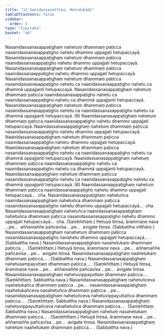```yaml
---
title: "12 Sanidassanattika, Hetudukādi"
tableOfContents: false
sidebar:
  order: 5
type: "tipitaka"
basket: "ab"
---
```



<DynamicBreadcrumb />

<Division number="69">

<Paragraph number="149">
Nasanidassanasappaṭighaṃ nahetuṃ dhammaṃ paṭicca nasanidassanasappaṭigho nahetu dhammo uppajjati hetupaccayā. Nasanidassanasappaṭighaṃ nahetuṃ dhammaṃ paṭicca naanidassanasappaṭigho nahetu dhammo uppajjati hetupaccayā. Nasanidassanasappaṭighaṃ nahetuṃ dhammaṃ paṭicca naanidassanaappaṭigho nahetu dhammo uppajjati hetupaccayā. Nasanidassanasappaṭighaṃ nahetuṃ dhammaṃ paṭicca nasanidassanasappaṭigho nahetu ca naanidassanaappaṭigho nahetu ca dhammā uppajjanti hetupaccayā. Nasanidassanasappaṭighaṃ nahetuṃ dhammaṃ paṭicca naanidassanasappaṭigho nahetu ca naanidassanaappaṭigho nahetu ca dhammā uppajjanti hetupaccayā. Nasanidassanasappaṭighaṃ nahetuṃ dhammaṃ paṭicca nasanidassanasappaṭigho nahetu ca naanidassanasappaṭigho nahetu ca dhammā uppajjanti hetupaccayā. (6)
</Paragraph>

<Paragraph number="150">
Naanidassanasappaṭighaṃ nahetuṃ dhammaṃ paṭicca naanidassanasappaṭigho nahetu dhammo uppajjati hetupaccayā. Naanidassanasappaṭighaṃ nahetuṃ dhammaṃ paṭicca nasanidassanasappaṭigho nahetu dhammo uppajjati hetupaccayā. Naanidassanasappaṭighaṃ nahetuṃ dhammaṃ paṭicca naanidassanaappaṭigho nahetu dhammo uppajjati hetupaccayā. Naanidassanasappaṭighaṃ nahetuṃ dhammaṃ paṭicca nasanidassanasappaṭigho nahetu ca naanidassanaappaṭigho nahetu ca dhammā uppajjanti hetupaccayā. Naanidassanasappaṭighaṃ nahetuṃ dhammaṃ paṭicca naanidassanasappaṭigho nahetu ca naanidassanaappaṭigho nahetu ca dhammā uppajjanti hetupaccayā. Naanidassanaappaṭighaṃ nahetuṃ dhammaṃ paṭicca nasanidassanasappaṭigho nahetu ca naanidassanasappaṭigho nahetu ca dhammā uppajjanti hetupaccayā. (6)
</Paragraph>

<Paragraph number="151">
Naanidassanaappaṭighaṃ nahetuṃ dhammaṃ paṭicca naanidassanaappaṭigho nahetu dhammo uppajjati hetupaccayā…  cha.
</Paragraph>

<Paragraph number="152">
Nasanidassanasappaṭighaṃ nahetuñca naanidassanaappaṭighaṃ nahetuñca dhammaṃ paṭicca nasanidassanasappaṭigho nahetu dhammo uppajjati hetupaccayā…  cha.
</Paragraph>

<Paragraph number="153">
Nasanidassanasappaṭighaṃ nahetuñca naanidassanasappaṭighaṃ nahetuñca dhammaṃ paṭicca nasanidassanasappaṭigho nahetu dhammo uppajjati hetupaccayā…  cha. (Saṃkhittaṃ.)
</Paragraph>

<Paragraph number="154">
Hetuyā tiṃsa, ārammaṇe nava …pe…  aññamaññe pañcavīsa …pe…  avigate tiṃsa. (Sabbattha vitthāro.)
</Paragraph>

</Division>
<Division number="70">

<Paragraph number="155">
Nasanidassanasappaṭighaṃ nanahetuṃ dhammaṃ paṭicca nasanidassanasappaṭigho nanahetu dhammo uppajjati hetupaccayā… . (Sabbattha nava.)
</Paragraph>

<Paragraph number="156">
Nasanidassanasappaṭighaṃ nasahetukaṃ dhammaṃ paṭicca… . (Saṃkhittaṃ.) Hetuyā tiṃsa, ārammaṇe nava …pe…  aññamaññe pañcavīsa …pe…  avigate tiṃsa.
</Paragraph>

<Paragraph number="157">
Nasanidassanasappaṭighaṃ naahetukaṃ dhammaṃ paṭicca… . (Sabbattha nava.)
</Paragraph>

</Division>
<Division number="71">

<Paragraph number="158">
Nasanidassanasappaṭighaṃ nahetusampayuttaṃ dhammaṃ paṭicca… . (Saṃkhittaṃ.) Hetuyā tiṃsa, ārammaṇe nava …pe…  aññamaññe pañcavīsa …pe…  avigate tiṃsa.
</Paragraph>

<Paragraph number="159">
Nasanidassanasappaṭighaṃ nahetuvippayuttaṃ dhammaṃ paṭicca… . (Saṃkhittaṃ. Sabbattha nava.)
</Paragraph>

</Division>
<Division number="72">

<Paragraph number="160">
Nasanidassanasappaṭighaṃ nahetuñceva naahetukañca dhammaṃ paṭicca …pe…  nasanidassanasappaṭighaṃ naahetukañceva nanahetuñca dhammaṃ paṭicca …pe…  nasanidassanasappaṭighaṃ nahetuñceva nahetuvippayuttañca dhammaṃ paṭicca… . (Saṃkhittaṃ. Sabbattha nava.)
</Paragraph>

<Paragraph number="161">
Nasanidassanasappaṭighaṃ nahetuvippayuttañceva nanahetuñca dhammaṃ paṭicca… . (Saṃkhittaṃ. Sabbattha nava.)
</Paragraph>

<Paragraph number="162">
Nasanidassanasappaṭighaṃ nahetuṃ nasahetukaṃ dhammaṃ paṭicca… . (Saṃkhittaṃ.) Hetuyā tiṃsa, ārammaṇe nava …pe…  aññamaññe pañcavīsa …pe…  avigate tiṃsa.
</Paragraph>

<Paragraph number="163">
Nasanidassanasappaṭighaṃ nahetuṃ naahetukaṃ dhammaṃ paṭicca… . (Sabbattha nava.)
</Paragraph>
</Division>